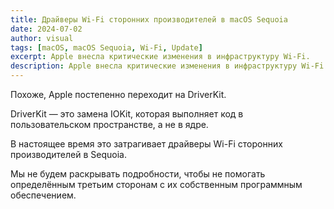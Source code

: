 ```yaml
---
title: Драйверы Wi-Fi сторонних производителей в macOS Sequoia
date: 2024-07-02
author: visual
tags: [macOS, macOS Sequoia, Wi-Fi, Update]
excerpt: Apple внесла критические изменения в инфраструктуру Wi-Fi.
description: Apple внесла критические изменения в инфраструктуру Wi-Fi.
---
```


Похоже, Apple постепенно переходит на DriverKit.

DriverKit — это замена IOKit, которая выполняет код в пользовательском пространстве, а не в ядре.

В настоящее время это затрагивает драйверы Wi-Fi сторонних производителей в Sequoia.

Мы не будем раскрывать подробности, чтобы не помогать определённым третьим сторонам с их собственным программным обеспечением.
